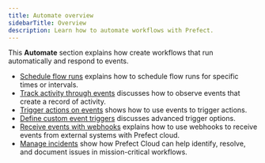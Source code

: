```yaml
---
title: Automate overview
sidebarTitle: Overview
description: Learn how to automate workflows with Prefect.
---
```


This **Automate** section explains how create workflows that run automatically and respond to events.

- [Schedule flow runs](/3.0rc/automate/add-schedules/) explains how to schedule flow runs for specific times or intervals.
- [Track activity through events](/3.0rc/automate/events/events/) discusses how to observe events that create a record of activity.
- [Trigger actions on events](/3.0rc/automate/events/automations-triggers/) shows how to use events to trigger actions.
- [Define custom event triggers](/3.0rc/automate/events/custom-triggers/) discusses advanced trigger options.
- [Receive events with webhooks](/3.0rc/automate/events/webhook-triggers/) explains how to use webhooks to receive events from external systems with Prefect cloud.
- [Manage incidents](/3.0rc/automate/incidents/) show how Prefect Cloud can help identify, resolve, and document issues in mission-critical workflows.
